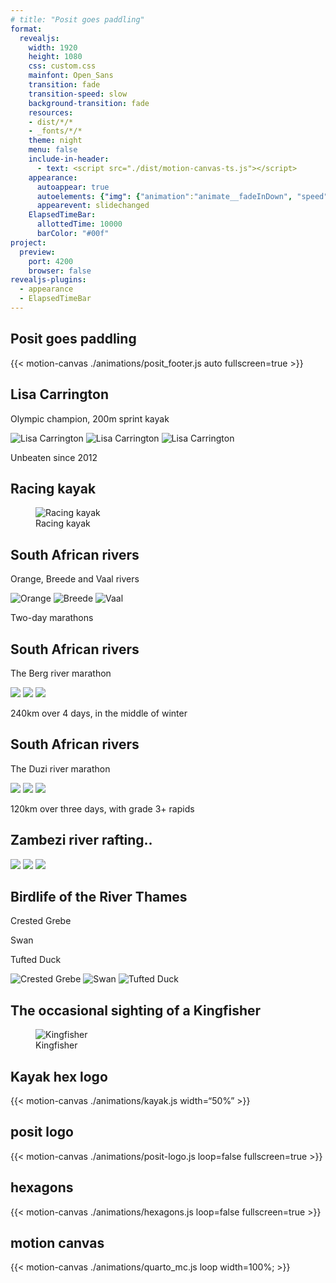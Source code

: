 ```yaml
---
# title: "Posit goes paddling"
format: 
  revealjs:
    width: 1920
    height: 1080
    css: custom.css
    mainfont: Open_Sans
    transition: fade
    transition-speed: slow
    background-transition: fade
    resources:
    - dist/*/*
    - _fonts/*/*
    theme: night
    menu: false
    include-in-header: 
      - text: <script src="./dist/motion-canvas-ts.js"></script>
    appearance:
      autoappear: true
      autoelements: {"img": {"animation":"animate__fadeInDown", "speed":"slow", "delay":"500"}}
      appearevent: slidechanged
    ElapsedTimeBar:
      allottedTime: 10000
      barColor: "#00f"
project:
  preview:
    port: 4200
    browser: false
revealjs-plugins:
  - appearance
  - ElapsedTimeBar
---
```




## Posit goes paddling

{{< motion-canvas ./animations/posit_footer.js auto fullscreen=true >}}


## Lisa Carrington


Olympic champion, 200m sprint kayak

::: {.row}
![Lisa Carrington](_raw_images/lisa/lisa-3.jpg)
![Lisa Carrington](_raw_images/lisa/lisa-2.jpg)
![Lisa Carrington](_raw_images/lisa/lisa-1.jpg)
:::


Unbeaten since 2012


## Racing kayak

![Racing kayak](_raw_images/inkscape/k1.svg)




## South African rivers

Orange, Breede and Vaal rivers

::: {.row}
![Orange](./_raw_images/sa-rivers/orange-descent.jpg)
![Breede](./_raw_images/sa-rivers/breede.jpg)
![Vaal](./_raw_images/sa-rivers/vaal-1.jpg)
:::

Two-day marathons


## South African rivers

The Berg river marathon

::: {.row}
![](./_raw_images/sa-rivers/berg-1.jpg)
![](./_raw_images/sa-rivers/berg-5.jpg)
![](./_raw_images/sa-rivers/berg-4.jpg)
:::

240km over 4 days, in the middle of winter


    
## South African rivers 
The Duzi river marathon

::: {.row}
![](./_raw_images/sa-rivers/duzi-1.jpg)
![](./_raw_images/sa-rivers/duzi-5.jpg)
![](./_raw_images/sa-rivers/duzi-7.jpg)
:::

120km over three days, with grade 3+ rapids



## Zambezi river rafting..

::: {.row}
![](./_raw_images/zambezi/zambezi-1.jpg)
![](./_raw_images/zambezi/zambezi-2.jpg)
![](./_raw_images/zambezi/zambezi-3.jpg)
:::


## Birdlife of the River Thames

::: {.row}
Crested Grebe

Swan

Tufted Duck
:::

::: {.row}
![Crested Grebe](_raw_images/birds/crested-grebe.jpg)
![Swan](_raw_images/birds/swan.jpg)
![Tufted Duck](_raw_images/birds/tufted-duck.jpg)
:::


## The occasional sighting of a Kingfisher

::: {.row .center}
![Kingfisher](_raw_images/birds/kingfisher.jpg)
:::


## Kayak hex logo


{{< motion-canvas ./animations/kayak.js width="50%" >}}


## posit logo

{{< motion-canvas ./animations/posit-logo.js loop=false fullscreen=true >}}

## hexagons

{{< motion-canvas ./animations/hexagons.js loop=false fullscreen=true >}}

## motion canvas

{{< motion-canvas ./animations/quarto_mc.js loop width=100%; >}}